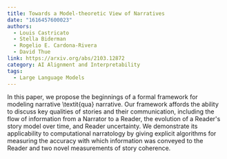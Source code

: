 ```yaml
---
title: Towards a Model-theoretic View of Narratives
date: "1616457600023"
authors:
  - Louis Castricato
  - Stella Biderman
  - Rogelio E. Cardona-Rivera
  - David Thue
link: https://arxiv.org/abs/2103.12872
category: AI Alignment and Interpretability
tags:
  - Large Language Models
---
```


In this paper, we propose the beginnings of a formal framework for modeling narrative \textit{qua} narrative. Our framework affords the ability to discuss key qualities of stories and their communication, including the flow of information from a Narrator to a Reader, the evolution of a Reader's story model over time, and Reader uncertainty. We demonstrate its applicability to computational narratology by giving explicit algorithms for measuring the accuracy with which information was conveyed to the Reader and two novel measurements of story coherence.
